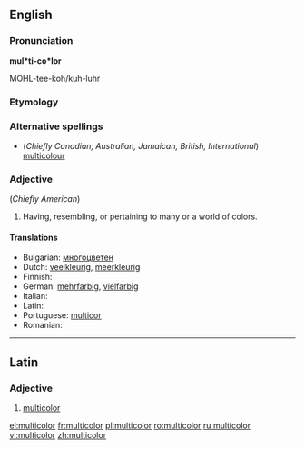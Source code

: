 ==English==

===Pronunciation===
'''mul*ti-co*lor'''

MOHL-tee-koh/kuh-luhr

===Etymology===
{{etyl|la}} {{prefix|multi|color}}

===Alternative spellings===
* (''Chiefly Canadian, Australian, Jamaican, British, International'') [[multicolour]]

===Adjective===
{{infl|en|adjective}}  (''Chiefly American'')
<!-- mul*ti-co*lored '''p.p''', mul*ti-co*lo-ring -->

# Having, resembling, or pertaining to many or a world of colors.

====Translations====
* Bulgarian: [[многоцветен]] {{m}}
* Dutch: [[veelkleurig]], [[meerkleurig]]
* Finnish: {{t-|fi|monivärinen}}
* German: [[mehrfarbig]], [[vielfarbig]]
* Italian: {{t+|it|multicolore}}
* Latin: {{t-|la|multicolor}}
* Portuguese: [[multicor]]
* Romanian: {{t+|ro|multicolor}}

----

==Latin==
===Adjective===
{{infl|la|adjective}}
# [[multicolor]]

[[el:multicolor]]
[[fr:multicolor]]
[[pl:multicolor]]
[[ro:multicolor]]
[[ru:multicolor]]
[[vi:multicolor]]
[[zh:multicolor]]
